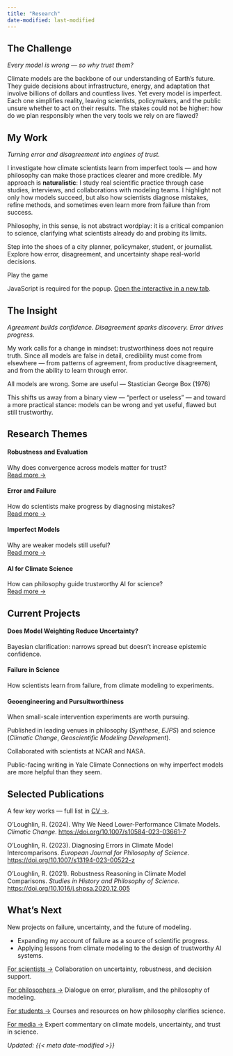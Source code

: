 ```yaml
---
title: "Research"
date-modified: last-modified
---
```


## The Challenge

*Every model is wrong — so why trust them?*

Climate models are the backbone of our understanding of Earth’s future. They guide decisions about infrastructure, energy, and adaptation that involve billions of dollars and countless lives. Yet every model is imperfect. Each one simplifies reality, leaving scientists, policymakers, and the public unsure whether to act on their results. The stakes could not be higher: how do we plan responsibly when the very tools we rely on are flawed?

## My Work

*Turning error and disagreement into engines of trust.*

I investigate how climate scientists learn from imperfect tools — and how philosophy can make those practices clearer and more credible. My approach is **naturalistic**: I study real scientific practice through case studies, interviews, and collaborations with modeling teams. I highlight not only how models succeed, but also how scientists diagnose mistakes, refine methods, and sometimes even learn more from failure than from success.

Philosophy, in this sense, is not abstract wordplay: it is a critical companion to science, clarifying what scientists already do and probing its limits.

::: {.callout-note title="Choose Your Own Adventure: Trust Without Truth"}
Step into the shoes of a city planner, policymaker, student, or journalist. Explore how error, disagreement, and uncertainty shape real-world decisions.

[Play the game]{.btn .btn-primary data-game-url="/assets/game/index.html"}

<noscript>
  <p>
    JavaScript is required for the popup. 
    <a href="/assets/game/index.html" target="_blank" rel="noopener">Open the interactive in a new tab</a>.
  </p>
  
</noscript>
:::

## The Insight

*Agreement builds confidence. Disagreement sparks discovery. Error drives progress.*

My work calls for a change in mindset: trustworthiness does not require truth. Since all models are false in detail, credibility must come from elsewhere — from patterns of agreement, from productive disagreement, and from the ability to learn through error.

::: {.callout-note title="Quote"}
All models are wrong. Some are useful --- Stastician George Box (1976)
:::

This shifts us away from a binary view — “perfect or useless” — and toward a more practical stance: models can be wrong and yet useful, flawed but still trustworthy.

## Research Themes

:::{.grid .gap-3}
::: {.g-col-12 .g-col-md-6}
::: {.section-card}
#### Robustness and Evaluation
Why does convergence across models matter for trust?  
[Read more →](https://doi.org/10.1016/j.shpsa.2020.12.005)
:::
:::
::: {.g-col-12 .g-col-md-6}
::: {.section-card}
#### Error and Failure
How do scientists make progress by diagnosing mistakes?  
[Read more →](https://doi.org/10.1007/s13194-023-00522-z)
:::
:::
::: {.g-col-12 .g-col-md-6}
::: {.section-card}
#### Imperfect Models
Why are weaker models still useful?  
[Read more →](https://doi.org/10.1007/s10584-023-03661-7)
:::
:::
::: {.g-col-12 .g-col-md-6}
::: {.section-card}
#### AI for Climate Science
How can philosophy guide trustworthy AI for science?  
[Read more →](https://doi.org/10.5194/gmd-18-787-2025)
:::
:::
:::

## Current Projects

:::{.grid .gap-3}
::: {.g-col-12 .g-col-md-4}
::: {.section-card}
#### Does Model Weighting Reduce Uncertainty?
Bayesian clarification: narrows spread but doesn’t increase epistemic confidence.
:::
:::
::: {.g-col-12 .g-col-md-4}
::: {.section-card}
#### Failure in Science
How scientists learn from failure, from climate modeling to experiments.
:::
:::
::: {.g-col-12 .g-col-md-4}
::: {.section-card}
#### Geoengineering and Pursuitworthiness
When small-scale intervention experiments are worth pursuing.
:::
:::
:::

::: {.callout-note title="Impact at a Glance"}

Published in leading venues in philosophy (*Synthese*, *EJPS*) and science (*Climatic Change*, *Geoscientific Modeling Development*).

Collaborated with scientists at NCAR and NASA.

Public-facing writing in Yale Climate Connections on why imperfect models are more helpful than they seem.
:::

## Selected Publications

A few key works — full list in [CV →](files/Ryan_OLoughlin_CV.pdf).

O’Loughlin, R. (2024). Why We Need Lower-Performance Climate Models. *Climatic Change*. [https://doi.org/10.1007/s10584-023-03661-7](https://doi.org/10.1007/s10584-023-03661-7)

O’Loughlin, R. (2023). Diagnosing Errors in Climate Model Intercomparisons. *European Journal for Philosophy of Science*. [https://doi.org/10.1007/s13194-023-00522-z](https://doi.org/10.1007/s13194-023-00522-z)

O’Loughlin, R. (2021). Robustness Reasoning in Climate Model Comparisons. *Studies in History and Philosophy of Science.* [https://doi.org/10.1016/j.shpsa.2020.12.005](https://doi.org/10.1016/j.shpsa.2020.12.005)

## What’s Next

New projects on failure, uncertainty, and the future of modeling.

- Expanding my account of failure as a source of scientific progress.
- Applying lessons from climate modeling to the design of trustworthy AI systems.

::: {.callout-note title="Let’s Connect"}

[For scientists →](for-scientists.qmd) Collaboration on uncertainty, robustness, and decision support.

[For philosophers →](for-philosophers.qmd) Dialogue on error, pluralism, and the philosophy of modeling.

[For students →](teaching-students.qmd) Courses and resources on how philosophy clarifies science.

[For media →](media.qmd) Expert commentary on climate models, uncertainty, and trust in science.
:::

*Updated: {{< meta date-modified >}}*

<!-- Game modal + logic injected via partial to avoid clutter -->
